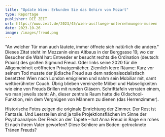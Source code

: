 ```yaml
---
title: "Update Wien: Erkunden Sie das Gehirn von Mozart"
type: Reportage
publisher: DIE ZEIT
url: https://www.zeit.de/2023/45/wien-ausfluege-unternehmungen-museen
date: 2023-10-26
image: /images/freud.png
---
```

"An welcher Tür man auch läutete, immer öffnete sich natürlich die andere." Dieses Zitat steht im Mezzanin eines Altbaus in der Berggasse 19, wo der Besucher die Wahl hat: Entweder er besucht rechts die Ordination (deutsch: Praxis) des großen Sigmund Freud. Oder links seine 2020 für die Allgemeinheit eröffneten Privatgemächer. Ziemlich leere Räume: Kurz vor seinem Tod musste der jüdische Freud aus dem nationalsozialistisch besetzten Wien nach London emigrieren und nahm sein Mobiliar mit, samt weltberühmter Couch. Übrig blieben vereinzelte Möbel und Habseligkeiten wie eine von Freuds Brillen mit runden Gläsern. Schrifttafeln verraten einem, wo man jeweils steht: Ah, dieser zentrale Raum hatte die Oldschool-Funktion, rein dem Vergnügen von Männern zu dienen (das Herrenzimmer).

Historische Fotos zeigen die originale Einrichtung der Zimmer. Der Rest ist Fantasie. Und Leerstellen sind ja tolle Projektionsflächen im Sinne der Psychoanalyse: Der Fleck an der Tapete – hat Anna Freud in Rage ein rohes Ei nach ihrem Vater geworfen? Diese Schliere am Boden: getrocknete Tränen Freuds?